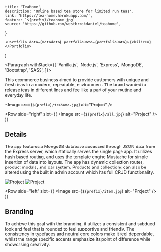 
	title: 'TeaHome',
	description: 'Online based tea store for limited run teas',
	link: 'https://tea-home.herokuapp.com/',
	feature: `${prefix}/teahome.jpg`,
	source: 'https://github.com/westbrookdaniel/teahome',
}

	<Portfolio data={metadata} portfolioData={portfolioData}>{children}</Portfolio>
)

<Paragraph withStack={[
	'Vanilla.js',
	'Node.js',
	'Express',
	'MongoDB',
	'Bootstrap',
	'SASS',
]}>


This ecommerce business aimed to provide customers with unique and fresh teas
in a modern, repeatable, environment. The brand wanted to release teas in
different lines and feel like a part of your routine and everyday life.

</Paragraph>


<Image src={`${prefix}/teahome.jpg`} alt="Project" />

<Row 
	side="right" 
	slot={(
		<Image src={`${prefix}/all.jpg`} alt="Project" />
	)}
>


## Details

The app features a MongoDB database accessed through JSON data from the Express
server, which statically serves the single page app. It utilizes hash based
routing, and uses the template engine Mustache for simple insertion of data
into layouts. The app has dynamic collection routes, product modals, and car
system. Products and collections can also be altered using the built in admin
account which has full CRUD functionality.

</Row>


<Gallery>
	<Image src={`${prefix}/profile.jpg`} alt="Project" />
	<Image src={`${prefix}/single.jpg`} alt="Project" />
</Gallery>

<Row 
	side="left" 
	slot={(
		<Image src={`${prefix}/item.jpg`} alt="Project" />
	)}
>


## Branding

To achieve this goal with the branding, it utilizes a consistent and subdued
look and feel that is rounded to feel supportive and friendly. The consistency
in typefaces and neutral core colors make it feel dependable, whilst the range
specific accents emphasize its point of difference while showcasing creativity.

</Row>

